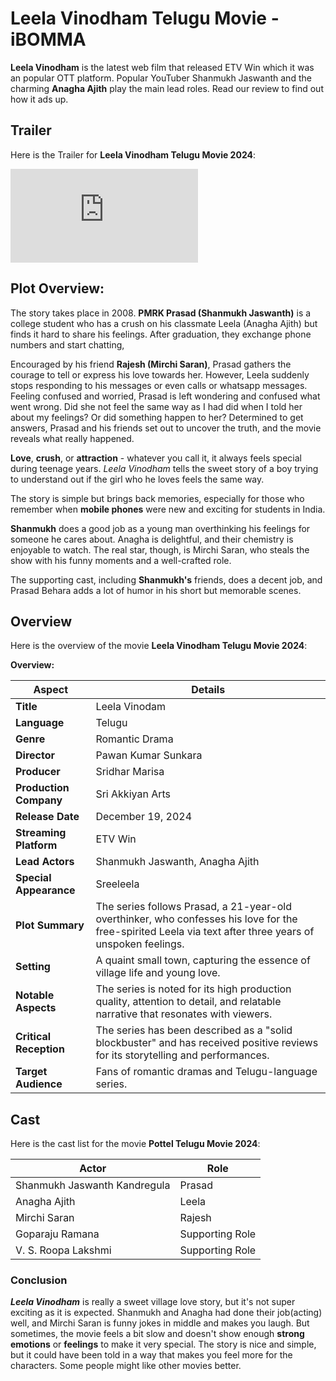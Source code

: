 


# Leela Vinodham Telugu Movie - iBOMMA

**Leela Vinodham** is the latest web film that released ETV Win which it was an popular OTT platform. Popular YouTuber Shanmukh Jaswanth and the charming **Anagha Ajith** play the main lead roles. Read our review to find out how it ads up.

<MDXImage
  src={SEO_OBJ.LEELA_VINODHAM.featuredImage}
  alt={SEO_OBJ.LEELA_VINODHAM.featuredImageAltText}
  title={SEO_OBJ.LEELA_VINODHAM.featuredImageAltText}
  extraStyling=" !h-96 max-w-[380px] lg:min-h-[400px] lg:h-auto lg:w-2/5 m-auto"
/>

## Trailer

Here is the Trailer for **Leela Vinodham Telugu Movie 2024**:

<iframe
  src="https://www.youtube.com/embed/Q_ko1aKoCxM?si=hLlGhxmJC1vws7gJ"
  title="Leela Vinodham Telugu Trailer"
  frameborder="0"
  allow="accelerometer; autoplay; clipboard-write; encrypted-media; gyroscope; picture-in-picture; web-share"
  referrerpolicy="strict-origin-when-cross-origin"
  allowfullscreen
  className="w-full h-[300px] lg:min-h-[500px]"
></iframe>

## Plot Overview:

The story takes place in 2008. **PMRK Prasad (Shanmukh Jaswanth)** is a college student who has a crush on his classmate Leela (Anagha Ajith) but finds it hard to share his feelings. After graduation, they exchange phone numbers and start chatting,

Encouraged by his friend **Rajesh (Mirchi Saran)**, Prasad gathers the courage to tell or express his love towards her. However, Leela suddenly stops responding to his messages or even calls or whatsapp messages. Feeling confused and worried, Prasad is left wondering and confused what went wrong. Did she not feel the same way as I had did when I told her about my feelings? Or did something happen to her? Determined to get answers, Prasad and his friends set out to uncover the truth, and the movie reveals what really happened.

**Love**, **crush**, or **attraction** - whatever you call it, it always feels special during teenage years. _Leela Vinodham_ tells the sweet story of a boy trying to understand out if the girl who he loves feels the same way.

The story is simple but brings back memories, especially for those who remember when **mobile phones** were new and exciting for students in India.

**Shanmukh** does a good job as a young man overthinking his feelings for someone he cares about. Anagha is delightful, and their chemistry is enjoyable to watch. The real star, though, is Mirchi Saran, who steals the show with his funny moments and a well-crafted role.

The supporting cast, including **Shanmukh's** friends, does a decent job, and Prasad Behara adds a lot of humor in his short but memorable scenes.

## Overview

Here is the overview of the movie **Leela Vinodham Telugu Movie 2024**:

**Overview:**

| **Aspect**             | **Details**                                                                                                                                               |
| ---------------------- | --------------------------------------------------------------------------------------------------------------------------------------------------------- |
| **Title**              | Leela Vinodam                                                                                                                                             |
| **Language**           | Telugu                                                                                                                                                    |
| **Genre**              | Romantic Drama                                                                                                                                            |
| **Director**           | Pawan Kumar Sunkara                                                                                                                                       |
| **Producer**           | Sridhar Marisa                                                                                                                                            |
| **Production Company** | Sri Akkiyan Arts                                                                                                                                          |
| **Release Date**       | December 19, 2024                                                                                                                                         |
| **Streaming Platform** | ETV Win                                                                                                                                                   |
| **Lead Actors**        | Shanmukh Jaswanth, Anagha Ajith                                                                                                                           |
| **Special Appearance** | Sreeleela                                                                                                                                                 |
| **Plot Summary**       | The series follows Prasad, a 21-year-old overthinker, who confesses his love for the free-spirited Leela via text after three years of unspoken feelings. |
| **Setting**            | A quaint small town, capturing the essence of village life and young love.                                                                                |
| **Notable Aspects**    | The series is noted for its high production quality, attention to detail, and relatable narrative that resonates with viewers.                            |
| **Critical Reception** | The series has been described as a "solid blockbuster" and has received positive reviews for its storytelling and performances.                           |
| **Target Audience**    | Fans of romantic dramas and Telugu-language series.                                                                                                       |

## Cast

Here is the cast list for the movie **Pottel Telugu Movie 2024**:

| **Actor**                    | **Role**        |
| ---------------------------- | --------------- |
| Shanmukh Jaswanth Kandregula | Prasad          |
| Anagha Ajith                 | Leela           |
| Mirchi Saran                 | Rajesh          |
| Goparaju Ramana              | Supporting Role |
| V. S. Roopa Lakshmi          | Supporting Role |

### Conclusion

_**Leela Vinodham**_ is really a sweet village love story, but it's not super exciting as it is expected. Shanmukh and Anagha had done their job(acting) well, and Mirchi Saran is funny jokes in middle and makes you laugh. But sometimes, the movie feels a bit slow and doesn't show enough **strong emotions** or **feelings** to make it very special. The story is nice and simple, but it could have been told in a way that makes you feel more for the characters. Some people might like other movies better.
